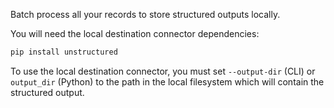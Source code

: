 Batch process all your records to store structured outputs locally.

You will need the local destination connector dependencies:

```bash CLI, Python
pip install unstructured
```

To use the local destination connector, you must set `--output-dir` (CLI) or `output_dir` (Python) to the path in the local filesystem which will contain the structured output.
